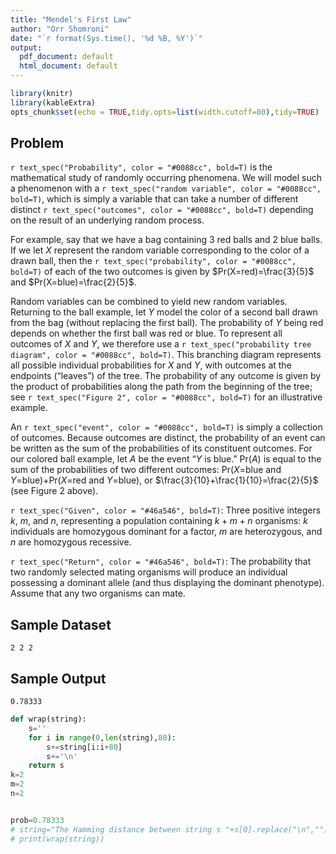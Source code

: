 ```yaml
---
title: "Mendel's First Law"
author: "Orr Shomroni"
date: "`r format(Sys.time(), '%d %B, %Y')`"
output:
  pdf_document: default
  html_document: default
---
```


```r
library(knitr)
library(kableExtra)
opts_chunk$set(echo = TRUE,tidy.opts=list(width.cutoff=80),tidy=TRUE)
```

## Problem

`r text_spec("Probability", color = "#0088cc", bold=T)` is the mathematical study of randomly occurring phenomena. We will model such a phenomenon with a `r text_spec("random variable", color = "#0088cc", bold=T)`, which is simply a variable that can take a number of different distinct `r text_spec("outcomes", color = "#0088cc", bold=T)` depending on the result of an underlying random process.

For example, say that we have a bag containing 3 red balls and 2 blue balls. If we let _X_ represent the random variable corresponding to the color of a drawn ball, then the `r text_spec("probability", color = "#0088cc", bold=T)` of each of the two outcomes is given by $Pr(X=red)=\frac{3}{5}$ and $Pr(X=blue)=\frac{2}{5}$.

Random variables can be combined to yield new random variables. Returning to the ball example, let _Y_ model the color of a second ball drawn from the bag (without replacing the first ball). The probability of _Y_ being red depends on whether the first ball was red or blue. To represent all outcomes of _X_ and _Y_, we therefore use a `r text_spec("probability tree diagram", color = "#0088cc", bold=T)`. This branching diagram represents all possible individual probabilities for _X_ and _Y_, with outcomes at the endpoints ("leaves") of the tree. The probability of any outcome is given by the product of probabilities along the path from the beginning of the tree; see `r text_spec("Figure 2", color = "#0088cc", bold=T)` for an illustrative example.

An `r text_spec("event", color = "#0088cc", bold=T)` is simply a collection of outcomes. Because outcomes are distinct, the probability of an event can be written as the sum of the probabilities of its constituent outcomes. For our colored ball example, let _A_ be the event "_Y_ is blue." Pr(_A_) is equal to the sum of the probabilities of two different outcomes: Pr(_X_=blue and _Y_=blue)+Pr(_X_=red and _Y_=blue), or $\frac{3}{10}+\frac{1}{10}=\frac{2}{5}$ (see Figure 2 above).

`r text_spec("Given", color = "#46a546", bold=T)`: Three positive integers _k_, _m_, and _n_, representing a population containing $k+m+n$ organisms: _k_ individuals are homozygous dominant for a factor, _m_ are heterozygous, and _n_ are homozygous recessive.

`r text_spec("Return", color = "#46a546", bold=T)`: The probability that two randomly selected mating organisms will produce an individual possessing a dominant allele (and thus displaying the dominant phenotype). Assume that any two organisms can mate.

## Sample Dataset

```
2 2 2
```

## Sample Output

```
0.78333
```

```python
def wrap(string):
    s=''
    for i in range(0,len(string),80):
        s+=string[i:i+80]
        s+='\n'
    return s
k=2
m=2
n=2


prob=0.78333
# string="The Hamming distance between string s "+s[0].replace("\n","")+" and string t "+s[1].replace("\n","")+ " is "+str(dH)
# print(wrap(string))
```
